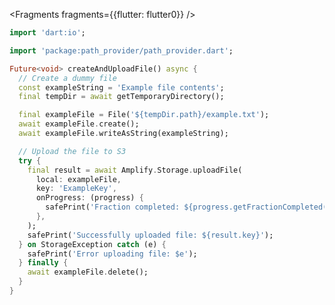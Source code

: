 


<Fragments fragments={{flutter: flutter0}} />

```dart
import 'dart:io';

import 'package:path_provider/path_provider.dart';

Future<void> createAndUploadFile() async {
  // Create a dummy file
  const exampleString = 'Example file contents';
  final tempDir = await getTemporaryDirectory();

  final exampleFile = File('${tempDir.path}/example.txt');
  await exampleFile.create();
  await exampleFile.writeAsString(exampleString);

  // Upload the file to S3
  try {
    final result = await Amplify.Storage.uploadFile(
      local: exampleFile,
      key: 'ExampleKey',
      onProgress: (progress) {
        safePrint('Fraction completed: ${progress.getFractionCompleted()}');
      },
    );
    safePrint('Successfully uploaded file: ${result.key}');
  } on StorageException catch (e) {
    safePrint('Error uploading file: $e');
  } finally {
    await exampleFile.delete();
  }
}
```
